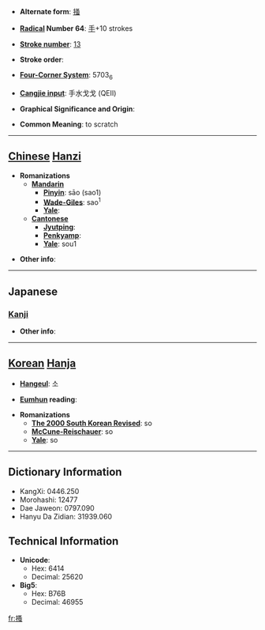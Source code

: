 * '''Alternate form''': [[掻]]

* '''[[Wiktionary:Chinese radical index| Radical]] Number 64''': [[Wiktionary:Chinese radical index 手|手]]+10 strokes

* '''[[Wiktionary:Chinese total strokes index|Stroke number]]''': [[Wiktionary:Chinese total strokes index 13|13]]

* '''Stroke order''': 

* '''[[Wiktionary:Chinese four corner index|Four-Corner System]]''': 5703<sub>6</sub>

* '''[[Wiktionary:Chinese Cangjie index|Cangjie input]]''': 手水戈戈 (QEII)

* '''Graphical Significance and Origin''': 

* '''Common Meaning''': to scratch

----

== [[Chinese]] [[Hanzi]] ==

* '''Romanizations'''
** '''[[Mandarin]]'''
*** '''[[Pinyin]]''': sāo (sao1)
*** '''[[Wade-Giles]]''': sao<sup>1</sup>
*** '''[[Yale]]''': 
** '''[[Cantonese]]'''
*** '''[[Jyutping]]''':
*** '''[[Penkyamp]]''': 
*** '''[[Yale]]''': sou1

* '''Other info''': 

----

==Japanese==
===[[Kanji]]===
{{kanji|on readings=[[そう]] (sō)
|kun readings=[[かく]] (kaku)
}}

* '''Other info''':  

----

== [[Korean]] [[Hanja]] ==

* '''[[Hangeul]]''': 소

* '''[[Eumhun]] reading''': 

* '''Romanizations'''
** '''[[The 2000 South Korean Revised Romanization|The 2000 South Korean Revised]]''': so
** '''[[McCune-Reischauer]]''': so
** '''[[Yale]]''': so

----

== Dictionary Information ==

* KangXi: 0446.250
* Morohashi: 12477
* Dae Jaweon: 0797.090
* Hanyu Da Zidian: 31939.060

== Technical Information ==

* '''Unicode''':
** Hex: 6414
** Decimal: 25620
* '''Big5''':
** Hex: B76B
** Decimal: 46955

[[fr:搔]]